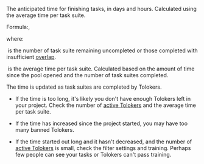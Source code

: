 The anticipated time for finishing tasks, in days and hours. Calculated using the average time per task suite.

Formula:<Formula withoutContainer={true} content="$T_{left}={Assign_{left}}\times{T_{assign}}$"/>,

where:

<Formula withoutContainer={true} content="$Assign_{left}$"/> is the number of task suite remaining uncompleted or those completed with insufficient [overlap](/docs/glossary#overlap).

<Formula withoutContainer={true} content="$T_{assign}$"/> is the average time per task suite. Calculated based on the amount of time since the pool opened and the number of task suites completed.

The time is updated as task suites are completed by Tolokers.

<Cut title="Recommendations">

- If the time is too long, it's likely you don't have enough Tolokers left in your project. Check the number of [active Tolokers](#active-users) and the average time per task suite.

- If the time has increased since the project started, you may have too many banned Tolokers.

- If the time started out long and it hasn't decreased, and the number of [active Tolokers](#active-users) is small, check the filter settings and training. Perhaps few people can see your tasks or Tolokers can't pass training.

</Cut>
